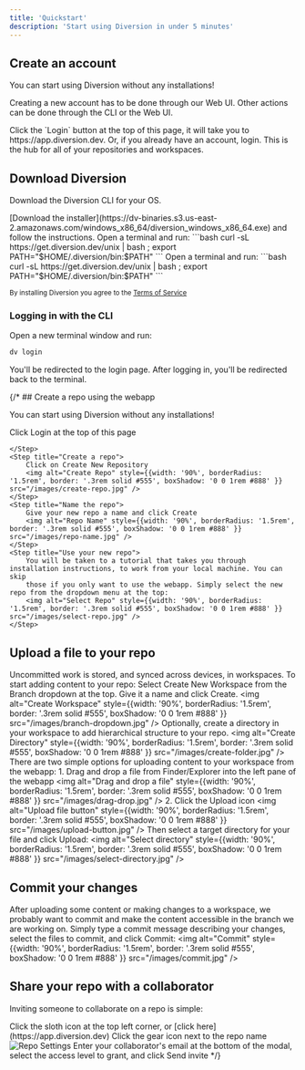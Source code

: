 ```yaml
---
title: 'Quickstart'
description: 'Start using Diversion in under 5 minutes'
---
```


## Create an account
You can start using Diversion without any installations!

Creating a new account has to be done through our Web UI. Other actions can be done through the CLI or the Web UI.

<Steps>
  <Step title="Open the app">
    Click the `Login` button at the top of this page, it will take you to https://app.diversion.dev.
  </Step>
  <Step title="Sign up">
    Or, if you already have an account, login.
  </Step>
  <Step title="Welcome to your dashboard!">
    This is the hub for all of your repositories and workspaces.
  </Step>
</Steps>

## Download Diversion

Download the Diversion CLI for your OS.

<Tabs>
  <Tab title="Windows">
    [Download the installer](https://dv-binaries.s3.us-east-2.amazonaws.com/windows_x86_64/diversion_windows_x86_64.exe) and follow the instructions.
  </Tab>
  <Tab title="MacOS">
    Open a terminal and run:
      ```bash
      curl -sL https://get.diversion.dev/unix | bash ; export PATH="$HOME/.diversion/bin:$PATH"
      ```
  </Tab>
  <Tab title="Linux">
    Open a terminal and run:
      ```bash
      curl -sL https://get.diversion.dev/unix | bash ; export PATH="$HOME/.diversion/bin:$PATH"
      ```
  </Tab>
</Tabs>

<sub>By installing Diversion you agree to the [Terms of Service](https://www.diversion.dev/terms-of-service)</sub>

### Logging in with the CLI

Open a new terminal window and run:
```bash
dv login
```
You'll be redirected to the login page. After logging in, you'll be redirected back to the terminal.

{/* ## Create a repo using the webapp

You can start using Diversion without any installations!

<Steps>
    <Step title="Open the app">
        Click Login at the top of this page
    </Step>
    <Step title="Sign up">

    </Step>
    <Step title="Create a repo">
        Click on Create New Repository
        <img alt="Create Repo" style={{width: '90%', borderRadius: '1.5rem', border: '.3rem solid #555', boxShadow: '0 0 1rem #888' }} src="/images/create-repo.jpg" />
    </Step>
    <Step title="Name the repo">
        Give your new repo a name and click Create
        <img alt="Repo Name" style={{width: '90%', borderRadius: '1.5rem', border: '.3rem solid #555', boxShadow: '0 0 1rem #888' }} src="/images/repo-name.jpg" />
    </Step>
    <Step title="Use your new repo">
        You will be taken to a tutorial that takes you through installation instructions, to work from your local machine. You can skip
        those if you only want to use the webapp. Simply select the new repo from the dropdown menu at the top:
        <img alt="Select Repo" style={{width: '90%', borderRadius: '1.5rem', border: '.3rem solid #555', boxShadow: '0 0 1rem #888' }} src="/images/select-repo.jpg" />
    </Step>
</Steps>

## Upload a file to your repo

Uncommitted work is stored, and synced across devices, in workspaces. To start adding content to your repo:
<AccordionGroup>
  <Accordion icon="laptop-file" title="Create a workspace">
    Select Create New Workspace from the Branch dropdown at the top. Give it a name and click Create.
      <img alt="Create Workspace" style={{width: '90%', borderRadius: '1.5rem', border: '.3rem solid #555', boxShadow: '0 0 1rem #888' }} src="/images/branch-dropdown.jpg" />
  </Accordion>
  <Accordion icon="folder" title="Create a directory">
      Optionally, create a directory in your workspace to add hierarchical structure to your repo.
      <img alt="Create Directory" style={{width: '90%', borderRadius: '1.5rem', border: '.3rem solid #555', boxShadow: '0 0 1rem #888' }} src="/images/create-folder.jpg" />
  </Accordion>
  <Accordion icon="upload" title="Upload content">
    There are two simple options for uploading content to your workspace from the webapp:
      1. Drag and drop a file from Finder/Explorer into the left pane of the webapp
      <img alt="Drag and drop a file" style={{width: '90%', borderRadius: '1.5rem', border: '.3rem solid #555', boxShadow: '0 0 1rem #888' }} src="/images/drag-drop.jpg" />
      2. Click the Upload icon
      <img alt="Upload file button" style={{width: '90%', borderRadius: '1.5rem', border: '.3rem solid #555', boxShadow: '0 0 1rem #888' }} src="/images/upload-button.jpg" />
    Then select a target directory for your file and click Upload:
      <img alt="Select directory" style={{width: '90%', borderRadius: '1.5rem', border: '.3rem solid #555', boxShadow: '0 0 1rem #888' }} src="/images/select-directory.jpg" />
  </Accordion>
</AccordionGroup>

## Commit your changes

After uploading some content or making changes to a workspace, we probably want to commit and make the content
accessible in the branch we are working on.
Simply type a commit message describing your changes, select the files to commit, and click Commit:
<img alt="Commit" style={{width: '90%', borderRadius: '1.5rem', border: '.3rem solid #555', boxShadow: '0 0 1rem #888' }} src="/images/commit.jpg" />

## Share your repo with a collaborator

Inviting someone to collaborate on a repo is simple:

<Steps>
    <Step title="Navigate to the repos page">
        Click the sloth icon at the top left corner, or [click here](https://app.diversion.dev)
    </Step>
    <Step title="Open the repo settings">
        Click the gear icon next to the repo name
        <img alt="Repo Settings" style={{width: '90%', borderRadius: '1.5rem', border: '.3rem solid #555', boxShadow: '0 0 1rem #888' }} src="/images/repo-settings.jpg" />
    </Step>
    <Step title="Invite via email">
        Enter your collaborator's email at the bottom of the modal, select the access level to grant, and click Send invite
    </Step>
</Steps> */}
